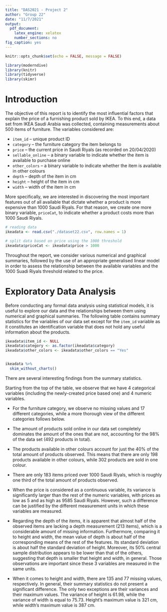 ```yaml
---
title: "DAS2021 - Project 2"
author: "Group 22"
date: "11/7/2021"
output:
  pdf_document:
    latex_engine: xelatex
    number_sections: no
fig_caption: yes
---
```


```r
knitr::opts_chunk$set(echo = FALSE, message = FALSE)
```

```r
library(moderndive)
library(knitr)
library(tidyverse)
library(skimr)
```

# Introduction

The objective of this report is to identify the most influential factors that explain the price of a furnishing product sold by IKEA. To this end, a data set from IKEA Saudi Arabia was collected, containing measurements about 500 items of furniture. The variables considered are:

* `item_id` – unique product ID
* `category` – the furniture category the item belongs to
* `price` – the current price in Saudi Riyals (as recorded on 20/04/2020)
* `sellable_online` – a binary variable to indicate whether the item is available to purchase online
* `other_colors` – a binary variable to indicate whether the item is available in other colours
* `depth` – depth of the item in cm
* `height` – height of the item in cm
* `width` – width of the item in cm

More specifically, we are interested in discovering the most important features out of all available that dictate whether a product is more expensive than 1000 Saudi Riyals. For that reason, we create one more binary variable, `priceCat`, to indicate whether a product costs more than 1000 Saudi Riyals.

```r
# reading data
ikeadata <- read.csv("./dataset22.csv", row.names = 1)

# split data based on price using the 1000 threshold
ikeadata$priceCat <- ikeadata$price > 1000
```

Throughout the report, we consider various numerical and graphical summaries, followed by the use of an appropriate generalised linear model in order to assess the relationship between the available variables and the 1000 Suadi Riyals threshold related to the price.



# Exploratory Data Analysis

Before conducting any formal data analysis using statistical models, it is useful to explore our data and the relationships between them using numerical and graphical summaries. The following table contains summary statistics for the variables of our data set except for the `item_id` variable as it constitutes an identification variable that does not hold any useful information about the products.

```r
ikeadata$item_id <- NULL
ikeadata$category <- as.factor(ikeadata$category)
ikeadata$other_colors <- ikeadata$other_colors == "Yes"


ikeadata %>%
  skim_without_charts()
```

There are several interesting findings from the summary statistics. 

Starting from the top of the table, we observe that we have 4 categorical variables (including the newly-created price based one) and 4 numeric variables. 

* For the furniture category, we observe no missing values and 17 different categories, while a more thorough view of the different categories follows below. 

* The amount of products sold online in our data set completely dominates the amount of the ones that are not, accounting for the 98% of the data set (492 products in total).

* The products available in other colours account for just the 40% of the total amount of products observed. This means that there are only 198 products available in other colours, while 302 products are sold in one colour.

* There are only 183 items priced over 1000 Saudi Riyals, which is roughly one third of the total amount of products observed.

* When the price is considered as a continuous variable, its variance is significantly larger than the rest of the numeric variables, with prices as low as 5 and as high as 9585 Saudi Riyals. However, such a difference can be justified by the different measurement units in which these variables are measured.

* Regarding the depth of the items, it is apparent that almost half of the observed items are lacking a depth measurement (213 items), which is a considerable amount of missing information. Furthermore, comparing it to height and width, the mean value of depth is about half of the corresponding means of the rest of the features. Its standard deviation is about half the standard deviation of height. Moreover, its 50% central sample distribution appears to be lower than that of the others, suggesting that depth is smaller that height and width, in general. Those observations are important since these 3 variables are measured in the same units.

* When it comes to height and width, there are 135 and 77 missing values, respectively. In general, their summary statistics do not present a significant difference. The only two exceptions are their variances and their maximum values. The variance of height is 61.98, while the variance of width is equal to 75.73. Height's maximum value is 321 cm, while width's maximum value is 387 cm.


